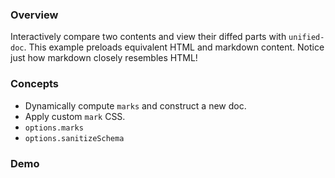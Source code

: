 
### Overview

<SourceCode source="examples/diff" />

Interactively compare two contents and view their diffed parts with `unified-doc`.  This example preloads equivalent HTML and markdown content.  Notice just how markdown closely resembles HTML!

### Concepts
- Dynamically compute `marks` and construct a new doc.
- Apply custom `mark` CSS.
- `options.marks`
- `options.sanitizeSchema`

### Demo

<DiffExample />
